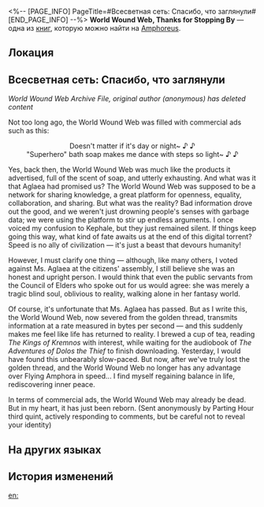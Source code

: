 <%-- [PAGE_INFO]
PageTitle=#Всесветная сеть: Спасибо, что заглянули#
[END_PAGE_INFO] --%>
{{Дополнить}}
{{Книга Инфобокс
|id           = 537
|partIds      = 190866
|Название     = World Wound Web, Thanks for Stopping By
|Изображение  = Предмет Книга Амфореус 4.png
|Мир          = Amphoreus
|Томов        = 1
|Автор        = <!--нужно добавить-->
|Описание     = A message with questionable intentions that once appeared on a teleslate before being deleted by its author.
|Том1         = {{tx}}
|Источник1    = {{tx|Отсутствует источник}}
|Персонажи    = Aglaea; Kephale
|Фракции      = 
}}
'''World Wound Web, Thanks for Stopping By''' — одна из [[Книги|книг]], которую можно найти на [[Amphoreus]].

==Локация==
{{Отметка карты|<!--название карты-->|<!--id отметки-->}}

==Всесветная сеть: Спасибо, что заглянули==
''World Wound Web Archive File, original author (anonymous) has deleted content''

Not too long ago, the World Wound Web was filled with commercial ads such as this:

<div align="center">Doesn't matter if it's day or night~ ♪ ♪<br />
"Superhero" bath soap makes me dance with steps so light~ ♪ ♪</div>

Yes, back then, the World Wound Web was much like the products it advertised, full of the scent of soap, and utterly exhausting. And what was it that Aglaea had promised us? The World Wound Web was supposed to be a network for sharing knowledge, a great platform for openness, equality, collaboration, and sharing. But what was the reality? Bad information drove out the good, and we weren't just drowning people's senses with garbage data; we were using the platform to stir up endless arguments. I once voiced my confusion to Kephale, but they just remained silent. If things keep going this way, what kind of fate awaits us at the end of this digital torrent? Speed is no ally of civilization &mdash; it's just a beast that devours humanity!

However, I must clarify one thing &mdash; although, like many others, I voted against Ms. Aglaea at the citizens' assembly, I still believe she was an honest and upright person. I would think that even the public servants from the Council of Elders who spoke out for us would agree: she was merely a tragic blind soul, oblivious to reality, walking alone in her fantasy world.

Of course, it's unfortunate that Ms. Aglaea has passed. But as I write this, the World Wound Web, now severed from the golden thread, transmits information at a rate measured in bytes per second &mdash; and this suddenly makes me feel like life has returned to reality. I brewed a cup of tea, reading ''The Kings of Kremnos'' with interest, while waiting for the audiobook of ''The Adventures of Dolos the Thief'' to finish downloading. Yesterday, I would have found this unbearably slow-paced. But now, after we've truly lost the golden thread, and the World Wound Web no longer has any advantage over Flying Amphora in speed... I find myself regaining balance in life, rediscovering inner peace.

In terms of commercial ads, the World Wound Web may already be dead. But in my heart, it has just been reborn. (Sent anonymously by Parting Hour third quint, actively responding to comments, but be careful not to reveal your identity)

==На других языках==
{{На других языках
|en   = World Wound Web, Thanks for Stopping By
|zhs  = 万帷网，感谢你停下来
|zht  = 萬帷網，感謝你停下來
|ja   = ディアディクティオ、止まってくれてありがとう
|ko   = 누리망, 멈춰 줘서 고마워
|es   = Web Wau Wuo, gracias por detenerte
|fr   = Toile, merci de ta visite
|ru   = Всесветная сеть: Спасибо, что заглянули
|th   = หมื่นม่านเน็ต ขอบคุณที่ยอมหยุด
|vi   = World Wound Web, Cảm Ơn Vì Đã Dừng Lại
|de   = Weltgewebtes Netz, danke fürs Vorbeischauen
|id   = Wadah Wawasan Wahah, Terima Kasih Sudah Mampir
|pt   = Rede Mundial de Conexões, Obrigado por Vir
}}

==История изменений==
{{История изменений|3.5}}

[[en:]]